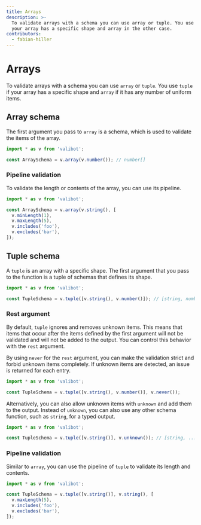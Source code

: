 ```yaml
---
title: Arrays
description: >-
  To validate arrays with a schema you can use array or tuple. You use tuple if
  your array has a specific shape and array in the other case.
contributors:
  - fabian-hiller
---
```



# Arrays

To validate arrays with a schema you can use <Link href="/api/array/">`array`</Link> or <Link href="/api/tuple/">`tuple`</Link>. You use <Link href="/api/tuple/">`tuple`</Link> if your array has a specific shape and <Link href="/api/array/">`array`</Link> if it has any number of uniform items.

## Array schema

The first argument you pass to <Link href="/api/array/">`array`</Link> is a schema, which is used to validate the items of the array.

```ts
import * as v from 'valibot';

const ArraySchema = v.array(v.number()); // number[]
```

### Pipeline validation

To validate the length or contents of the array, you can use its pipeline.

```ts
import * as v from 'valibot';

const ArraySchema = v.array(v.string(), [
  v.minLength(1),
  v.maxLength(5),
  v.includes('foo'),
  v.excludes('bar'),
]);
```

## Tuple schema

A <Link href="/api/tuple/">`tuple`</Link> is an array with a specific shape. The first argument that you pass to the function is a tuple of schemas that defines its shape.

```ts
import * as v from 'valibot';

const TupleSchema = v.tuple([v.string(), v.number()]); // [string, number]
```

### Rest argument

By default, <Link href="/api/tuple/">`tuple`</Link> ignores and removes unknown items. This means that items that occur after the items defined by the first argument will not be validated and will not be added to the output. You can control this behavior with the `rest` argument.

By using <Link href="/api/never/">`never`</Link> for the `rest` argument, you can make the validation strict and forbid unknown items completely. If unknown items are detected, an issue is returned for each entry.

```ts
import * as v from 'valibot';

const TupleSchema = v.tuple([v.string(), v.number()], v.never());
```

Alternatively, you can also allow unknown items with <Link href="/api/unknown/">`unknown`</Link> and add them to the output. Instead of <Link href="/api/unknown/">`unknown`</Link>, you can also use any other schema function, such as <Link href="/api/string/">`string`</Link>, for a typed output.

```ts
import * as v from 'valibot';

const TupleSchema = v.tuple([v.string()], v.unknown()); // [string, ...unknown[]]
```

### Pipeline validation

Similar to <Link href="/api/array/">`array`</Link>, you can use the pipeline of <Link href="/api/tuple/">`tuple`</Link> to validate its length and contents.

```ts
import * as v from 'valibot';

const TupleSchema = v.tuple([v.string()], v.string(), [
  v.maxLength(5),
  v.includes('foo'),
  v.excludes('bar'),
]);
```
